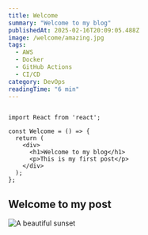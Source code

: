 ```yaml
---
title: Welcome
summary: "Welcome to my blog"
publishedAt: 2025-02-16T20:09:05.488Z
image: /welcome/amazing.jpg
tags:
  - AWS
  - Docker
  - GitHub Actions
  - CI/CD
category: DevOps
readingTime: "6 min"
---
```



```tsx

import React from 'react';

const Welcome = () => {
  return (
    <div>
      <h1>Welcome to my blog</h1>
      <p>This is my first post</p>
    </div>
  );
};

```

## Welcome to my post
![A beautiful sunset](/welcome/how-it-works.png)